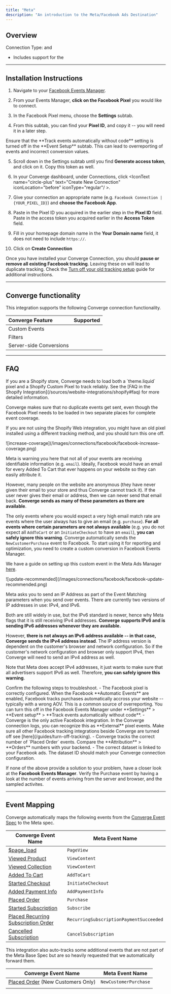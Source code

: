 ```yaml
---
title: "Meta"
description: "An introduction to the Meta/Facebook Ads Destination"
---
```



## Overview
Connection Type: <IconText text="Client-side" name="browser" iconType="duotone" iconLocation="after"/>  and <IconText text="Server-side" name="server" iconType="duotone" iconLocation="after"/>
- Includes support for the <OutboundLink linkText="Facebook Conversions API" linkTarget="https://www.facebook.com/business/help/2041148702652965"/> 

--- 

## Installation Instructions


1. Navigate to your [Facebook Events Manager](https://business.facebook.com/events_manager2).

2. From your Events Manager, **click on the Facebook Pixel** you would like to connect.

3. In the Facebook Pixel menu, choose the **Settings** subtab.

4. From this subtab, you can find your **Pixel ID**, and copy it -- you will need it in a later step.

<Warning>
  Ensure that the **Track events automatically without code** setting is turned off in the **Event Setup** subtab.
  This can lead to overreporting of events and incorrect conversion values.
</Warning>

5. Scroll down in the Settings subtab until you find **Generate access token**, and click on it. Copy this token as well.

6. In your Converge dashboard, under Connections, click <IconText name="circle-plus" text="Create New Connection" iconLocation="before" iconType="regular"/ >.

7. Give your connection an appropriate name (e.g. `Facebook Connection | {YOUR_PIXEL_ID}`) and **choose the Facebook App**.

8. Paste in the Pixel ID you acquired in the earlier step in the **Pixel ID** field. Paste in the access token you acquired earlier in the **Access Token** field.

9. Fill in your homepage domain name in the **Your Domain name** field, it does not need to include `https://`.

10. Click on **Create Connection**

<Warning> Once you have installed your Converge Connection, you should **pause or remove all existing Facebook tracking**. Leaving these on will lead to duplicate tracking.  Check the [Turn off your old tracking setup](/guides/turn-off-tracking#facebook-meta) guide for additional instructions. </Warning>

---

## Converge functionality

This integration supports the following Converge connection functionality.

| Converge Feature        |       Supported       |
| :---------------------- | :-------------------: |
| Custom Events           | <Icon name="check" /> |
| Filters                 | <Icon name="check" /> |
| Server-side Conversions | <Icon name="check" /> |

--- 

## FAQ

<AccordionGroup>
<Accordion title="Why do I see a Duplicate Pixel ID warning in my console?">
  If you are a Shopify store, Converge needs to load both a `theme.liquid` pixel and a Shopify Custom Pixel to track reliably. 
  See the [FAQ in the Shopify Integration](/sources/website-integrations/shopify#faq) for more detailed information.

  Converge makes sure that no duplicate events get sent, even though the Facebook Pixel needs to be loaded in two separate places for complete event coverage. 

  <Note> If you are not using the Shopify Web integration, you might have an old pixel installed using a different tracking method, and you should turn this one off.</Note>
</Accordion>

<Accordion title='Why do I see "increase coverage"-warnings in my Events Manager?'>

<Frame>
![increase-coverage](/images/connections/facebook/facebook-increase-coverage.png)
</Frame>

Meta is warning you here that not all of your events are receiving identifiable information (e.g. `email`).
Ideally, Facebook would have an email for every Added To Cart that ever happens on your website so they can easily attribute it.

​However, many people on the website are anonymous (they have never given their email to your store and thus Converge cannot track it). If the user never gives their email or address, then we can never send that email back.
**​Converge sends as many of these parameters as there are available**.

The only events where you would expect a very high email match rate are events where the user always has to give an email (e.g. `purchase`). 
**For all events where certain parameters are not always available** (e.g. you do not expect all `AddToCart` or an `InitiateCheckout` to have an `email`), **you can safely ignore this warning**.
</Accordion>
<Accordion title="How do I use the NewCustomerPurchase event?">
  Converge automatically sends the `NewCustomerPurchase` event to Facebook. To start using it for reporting and optimization, you need to create a custom conversion in Facebook Events Manager.

  We have a guide on setting up this custom event in the Meta Ads Manager [here](/guides/set-up-nc-purchase).
</Accordion>

<Accordion title='Why do I see "update recommended"-warnings about IPv6 addresses in the Events Manager?'>

<Frame>
![update-recommended](/images/connections/facebook/facebook-update-recommended.png)
</Frame>

 Meta asks you to send an IP Address as part of the Event Matching parameters when you send over events. 
 There are currently two versions of IP addresses in use: IPv4, and IPv6. 

 Both are still widely in use, but the IPv6 standard is newer, hence why Meta flags that it is still receiving IPv4 addresses. 
**Converge supports IPv6 and is sending IPv6 addresses whenever they are available.** 
 
 However, **there is not always an IPv6 address available -- in that case, Converge sends the IPv4 address instead**. The IP address version is dependent on the customer's browser and network configuration. 
 So if the customer's network configuration and browser only support IPv4, then Converge will need to send an IPv4 address as well.
 
 Note that Meta does accept IPv4 addresses, it just wants to make sure that all advertisers support IPv6 as well. 
 Therefore, **you can safely ignore this warning**.

</Accordion>
<Accordion title="The Facebook Ads manager is overreporting conversions and/or the conversion value is wrong.">
  Confirm the following steps to troubleshoot.
  - The Facebook pixel is correctly configured. When the Facebook **Automatic Events** are enabled, Facebook tracks purchases automatically accross your website -- typically with a wrong AOV. This is a common source of overreporting. You can turn this off in the Facebook Events Manager under **Settings** > **Event setup** > **Track events automatically without code**.
  - Converge is the only active Facebook integration. In the Converge connection logs, you can recognize this as **External** pixel events. Make sure all other Facebook tracking integrations beside Converge are turned off see [here](/guides/turn-off-tracking). 
  - Converge tracks the correct number of `Placed Order` events. Compare the **Attribution** > **Orders** numbers with your backend.
  - The correct dataset is linked to your Facebook ads. The dataset ID should match your Converge connection configuration.

  If none of the above provide a solution to your problem, have a closer look at the **Facebook Events Manager**.
  Verify the Purchase event by having a look at the number of events arriving from the server and browser, and the sampled activites.
</Accordion>
</AccordionGroup>

---

## Event Mapping

Converge automatically maps the following events from the [Converge Event Spec](/sources/converge-spec) to the Meta spec.

| Converge Event Name                                                                               | Meta Event Name                         |
| ------------------------------------------------------------------------------------------------- | --------------------------------------- |
| [$page_load](/sources/converge-spec#page-load)                                                    | `PageView`                              |
| [Viewed Product](/sources/converge-spec#viewed-product)                                           | `ViewContent`                           |
| [Viewed Collection](/sources/converge-spec#viewed-collection)                                     | `ViewContent`                           |
| [Added To Cart](/sources/converge-spec#added-to-cart)                                             | `AddToCart`                             |
| [Started Checkout](/sources/converge-spec#started-checkout)                                       | `InitiateCheckout`                      |
| [Added Payment Info](/sources/converge-spec#added-payment-info)                                   | `AddPaymentInfo`                        |
| [Placed Order](/sources/converge-spec#placed-order)                                               | `Purchase`                              |
| [Started Subscription](/sources/converge-spec#started-subscription)                               | `Subscribe`                             |
| [Placed Recurring Subscription Order](/sources/converge-spec#placed-recurring-subscription-order) | `RecurringSubscriptionPaymentSucceeded` |
| [Cancelled Subscription](/sources/converge-spec#cancelled-subscription)                           | `CancelSubscription`                    |

This integration also auto-tracks some additional events that are not part of the Meta Base Spec but are so heavily requested that we automatically forward them.

| Converge Event Name                                                       | Meta Event Name       |
| ------------------------------------------------------------------------- | --------------------- |
| [Placed Order](/sources/converge-spec#placed-order)  (New Customers Only) | `NewCustomerPurchase` |
|                                                                           |                       |
